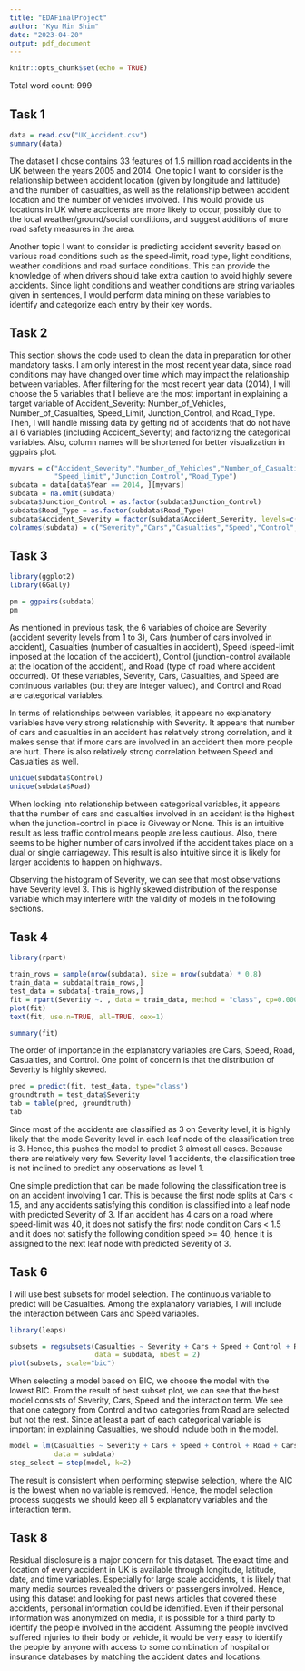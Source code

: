 ```yaml
---
title: "EDAFinalProject"
author: "Kyu Min Shim"
date: "2023-04-20"
output: pdf_document
---
```


```r
knitr::opts_chunk$set(echo = TRUE)
```

Total word count: 999

## Task 1

```r
data = read.csv("UK_Accident.csv")
summary(data)
```

The dataset I chose contains 33 features of 1.5 million road accidents in the UK between the years 2005 and 2014. One topic I want to consider is the relationship between accident location (given by longitude and lattitude) and the number of casualties, as well as the relationship between accident location and the number of vehicles involved. This would provide us locations in UK where accidents are more likely to occur, possibly due to the local weather/ground/social conditions, and suggest additions of more road safety measures in the area. 

Another topic I want to consider is predicting accident severity based on various road conditions such as the speed-limit, road type, light conditions, weather conditions and road surface conditions. This can provide the knowledge of when drivers should take extra caution to avoid highly severe accidents. Since light conditions and weather conditions are string variables given in sentences, I would perform data mining on these variables to identify and categorize each entry by their key words. 

## Task 2

This section shows the code used to clean the data in preparation for other mandatory tasks. I am only interest in the most recent year data, since road conditions may have changed over time which may impact the relationship between variables. After filtering for the most recent year data (2014), I will choose the 5 variables that I believe are the most important in explaining a target variable of Accident\_Severity: Number\_of\_Vehicles, Number\_of\_Casualties, Speed\_Limit, Junction\_Control, and Road\_Type. Then, I will handle missing data by getting rid of accidents that do not have all 6 variables (including Accident\_Severity) and factorizing the categorical variables. Also, column names will be shortened for better visualization in ggpairs plot.

```r
myvars = c("Accident_Severity","Number_of_Vehicles","Number_of_Casualties",
           "Speed_limit","Junction_Control","Road_Type")
subdata = data[data$Year == 2014, ][myvars]
subdata = na.omit(subdata)
subdata$Junction_Control = as.factor(subdata$Junction_Control)
subdata$Road_Type = as.factor(subdata$Road_Type)
subdata$Accident_Severity = factor(subdata$Accident_Severity, levels=c(1,2,3))
colnames(subdata) = c("Severity","Cars","Casualties","Speed","Control","Road")
```

## Task 3

```r
library(ggplot2)
library(GGally)
```
```r
pm = ggpairs(subdata)
pm
```

As mentioned in previous task, the 6 variables of choice are Severity (accident severity levels from 1 to 3), Cars (number of cars involved in accident), Casualties (number of casualties in accident), Speed (speed-limit imposed at the location of the accident), Control (junction-control available at the location of the accident), and Road (type of road where accident occurred). Of these variables, Severity, Cars, Casualties, and Speed are continuous variables (but they are integer valued), and Control and Road are categorical variables. 

In terms of relationships between variables, it appears no explanatory variables have very strong relationship with Severity. It appears that number of cars and casualties in an accident has relatively strong correlation, and it makes sense that if more cars are involved in an accident then more people are hurt. There is also relatively strong correlation between Speed and Casualties as well. 

```r
unique(subdata$Control)
unique(subdata$Road)
```

When looking into relationship between categorical variables, it appears that the number of cars and casualties involved in an accident is the highest when the junction-control in place is Giveway or None. This is an intuitive result as less traffic control means people are less cautious. Also, there seems to be higher number of cars involved if the accident takes place on a dual or single carriageway. This result is also intuitive since it is likely for larger accidents to happen on highways.

Observing the histogram of Severity, we can see that most observations have Severity level 3. This is highly skewed distribution of the response variable which may interfere with the validity of models in the following sections. 

## Task 4

```r
library(rpart)
```
```r
train_rows = sample(nrow(subdata), size = nrow(subdata) * 0.8)
train_data = subdata[train_rows,]
test_data = subdata[-train_rows,]
fit = rpart(Severity ~. , data = train_data, method = "class", cp=0.0001)
plot(fit)
text(fit, use.n=TRUE, all=TRUE, cex=1)
```
```R
summary(fit)
```

The order of importance in the explanatory variables are Cars, Speed, Road, Casualties, and Control. One point of concern is that the distribution of Severity is highly skewed. 

```r
pred = predict(fit, test_data, type="class")
groundtruth = test_data$Severity
tab = table(pred, groundtruth)
tab
```

Since most of the accidents are classified as 3 on Severity level, it is highly likely that the mode Severity level in each leaf node of the classification tree is 3. Hence, this pushes the model to predict 3 almost all cases. Because there are relatively very few Severity level 1 accidents, the classification tree is not inclined to predict any observations as level 1. 

One simple prediction that can be made following the classification tree is on an accident involving 1 car. This is because the first node splits at Cars < 1.5, and any accidents satisfying this condition is classified into a leaf node with predicted Severity of 3. If an accident has 4 cars on a road where speed-limit was 40, it does not satisfy the first node condition Cars < 1.5 and it does not satisfy the following condition speed >= 40, hence it is assigned to the next leaf node with predicted Severity of 3. 

## Task 6

I will use best subsets for model selection. The continuous variable to predict will be Casualties. Among the explanatory variables, I will include the interaction between Cars and Speed variables. 
```r
library(leaps)
```
```r
subsets = regsubsets(Casualties ~ Severity + Cars + Speed + Control + Road + Cars * Speed, 
                     data = subdata, nbest = 2)
plot(subsets, scale="bic")
```

When selecting a model based on BIC, we choose the model with the lowest BIC. From the result of best subset plot, we can see that the best model consists of Severity, Cars, Speed and the interaction term. We see that one category from Control and two categories from Road are selected but not the rest. Since at least a part of each categorical variable is important in explaining Casualties, we should include both in the model. 

```r
model = lm(Casualties ~ Severity + Cars + Speed + Control + Road + Cars * Speed, 
           data = subdata)
step_select = step(model, k=2)
```

The result is consistent when performing stepwise selection, where the AIC is the lowest when no variable is removed. Hence, the model selection process suggests we should keep all 5 explanatory variables and the interaction term. 

## Task 8

Residual disclosure is a major concern for this dataset. The exact time and location of every accident in UK is available through longitude, latitude, date, and time variables. Especially for large scale accidents, it is likely that many media sources revealed the drivers or passengers involved. Hence, using this dataset and looking for past news articles that covered these accidents, personal information could be identified. Even if their personal information was anonymized on media, it is possible for a third party to identify the people involved in the accident. Assuming the people involved suffered injuries to their body or vehicle, it would be very easy to identify the people by anyone with access to some combination of hospital or insurance databases by matching the accident dates and locations.   
